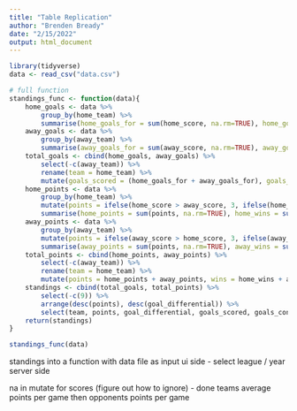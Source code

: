 ---
title: "Table Replication"
author: "Brenden Bready"
date: "2/15/2022"
output: html_document
---

```{r}
library(tidyverse)
data <- read_csv("data.csv")
```


```{r}
# full function
standings_func <- function(data){
    home_goals <- data %>%
        group_by(home_team) %>%
        summarise(home_goals_for = sum(home_score, na.rm=TRUE), home_goals_against = sum(away_score, na.rm=TRUE))
    away_goals <- data %>%
        group_by(away_team) %>%
        summarise(away_goals_for = sum(away_score, na.rm=TRUE), away_goals_against = sum(home_score, na.rm=TRUE))
    total_goals <- cbind(home_goals, away_goals) %>%
        select(-c(away_team)) %>%
        rename(team = home_team) %>%
        mutate(goals_scored = (home_goals_for + away_goals_for), goals_conceded = (home_goals_against +   away_goals_against), goal_differential = goals_scored - goals_conceded)
    home_points <- data %>%
        group_by(home_team) %>%
        mutate(points = ifelse(home_score > away_score, 3, ifelse(home_score == away_score, 1, 0))) %>%
        summarise(home_points = sum(points, na.rm=TRUE), home_wins = sum(points == 3, na.rm = TRUE), home_ties = sum(points == 1, na.rm = TRUE), home_losses = sum(points == 0, na.rm = TRUE))
    away_points <- data %>%
        group_by(away_team) %>%
        mutate(points = ifelse(away_score > home_score, 3, ifelse(away_score == home_score, 1, 0))) %>%
        summarise(away_points = sum(points, na.rm=TRUE), away_wins = sum(points == 3, na.rm = TRUE), away_ties = sum(points == 1, na.rm = TRUE), away_losses = sum(points == 0, na.rm = TRUE))
    total_points <- cbind(home_points, away_points) %>%
        select(-c(away_team)) %>%
        rename(team = home_team) %>%
        mutate(points = home_points + away_points, wins = home_wins + away_wins, ties = home_ties + away_ties, losses = home_losses + away_losses, record = paste(wins, losses, ties, sep = "-"))
    standings <- cbind(total_goals, total_points) %>%
        select(-c(9)) %>%
        arrange(desc(points), desc(goal_differential)) %>%
        select(team, points, goal_differential, goals_scored, goals_conceded, wins, losses, ties, record)
    return(standings)
}
```

```{r}
standings_func(data)
```


standings into a function with data file as input
ui side - select league / year
server side


na in mutate for scores (figure out how to ignore) - done
teams average points per game
then opponents points per game




